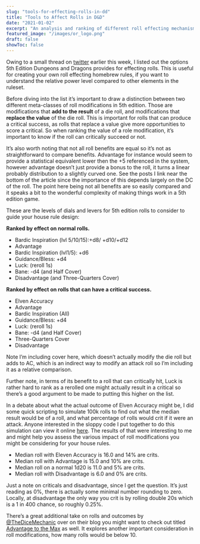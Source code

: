```yaml
---
slug: "tools-for-effecting-rolls-in-dd"
title: "Tools to Affect Rolls in D&D"
date: "2021-01-02"
excerpt: "An analysis and ranking of different roll effecting mechanisms in 5th edition TTRPGs."
featured_image: "/images/or_logo.png"
draft: false
showToc: false
---
```


Owing to a small thread on <a rel="noreferrer noopener" href="https://twitter.com/optionalrule/status/1345183662703337472" target="_blank">twitter</a> earlier this week, I listed out the options 5th Edition Dungeons and Dragons provides for effecting rolls. This is useful for creating your own roll effecting homebrew rules, if you want to understand the relative power level compared to other elements in the ruleset.

Before diving into the list it&#8217;s important to draw a distinction between two different meta-classes of roll modifications in 5th edition. Those are modifications that **add to the result** of a die roll, and modifications that **replace the value** of the die roll. This is important for rolls that can produce a critical success, as rolls that replace a value give more opportunities to score a critical. So when ranking the value of a role modification, it&#8217;s important to know if the roll can critically succeed or not.

It&#8217;s also worth noting that not all roll benefits are equal so it&#8217;s not as straightforward to compare benefits. Advantage for instance would seem to provide a statistical equivalent lower then the +5 referenced in the system, however advantage doesn&#8217;t just provide a bonus to the roll, it turns a linear probably distribution to a slightly curved one. See the posts I link near the bottom of the article since the importance of this depends largely on the DC of the roll. The point here being not all benefits are so easily compared and it speaks a bit to the wonderful complexity of making things work in a 5th edition game.

These are the levels of dials and levers for 5th edition rolls to consider to guide your house rule design: 

**Ranked by effect on normal rolls.**

  * Bardic Inspiration (lvl 5/10/15):+d8/ +d10/+d12
  * Advantage
  * Bardic Inspiration (lvl1/5): +d6 
  * Guidance/Bless: +d4
  * Luck: (reroll 1s)
  * Bane: -d4 (and Half Cover)
  * Disadvantage (and Three-Quarters Cover)

**Ranked by effect on rolls that can have a critical success.**

<ul>
  <li>
    Elven Accuracy
  </li>
  <li>
    Advantage
  </li>
  <li>
    Bardic Inspiration (All)
  </li>
  <li>
    Guidance/Bless: +d4
  </li>
  <li>
    Luck: (reroll 1s)
  </li>
  <li>
    Bane: -d4 (and Half Cover)
  </li>
  <li>
    Three-Quarters Cover
  </li>
  <li>
    Disadvantage
  </li>
</ul>

Note I&#8217;m including cover here, which doesn&#8217;t actually modify the die roll but adds to AC, which is an indirect way to modify an attack roll so I&#8217;m including it as a relative comparison.

Further note, in terms of its benefit to a roll that can critically hit, Luck is rather hard to rank as a rerolled one might actually result in a critical so there&#8217;s a good argument to be made to putting this higher on the list.

In a debate about what the actual outcome of Elven Accuracy might be, I did some quick scripting to simulate 100k rolls to find out what the median result would be of a roll, and what percentage of rolls would crit if it were an attack. Anyone interested in the sloppy code I put together to do this simulation can view it online <a rel="noreferrer noopener" href="https://onlinegdb.com/BJi8LL06D" target="_blank">here</a>. The results of that were interesting to me and might help you assess the various impact of roll modifications you might be considering for your house rules.

  * Median roll with Eleven Accuracy is 16.0 and 14% are crits.
  * Median roll with Advantage is 15.0 and 10% are crits.
  * Median roll on a normal 1d20 is 11.0 and 5% are crits.
  * Median roll with Disadvantage is 6.0 and 0% are crits.

Just a note on criticals and disadvantage, since I get the question. It&#8217;s just reading as 0%, there is actually some minimal number rounding to zero. Locally, at disadvantage the only way you crit is by rolling double 20s which is a 1 in 400 chance, so roughly 0.25%.

There&#8217;s a great additional take on rolls and outcomes by <a rel="noreferrer noopener" href="https://twitter.com/thedicemechanic" target="_blank">@TheDiceMechanic</a> over on their blog you might want to check out titled <a rel="noreferrer noopener" href="https://dicemechanic.wordpress.com/2014/09/23/advantage-to-the-max/" target="_blank">Advantage to the Max</a> as well. It explores another important consideration in roll modifications, how many rolls would be below 10.